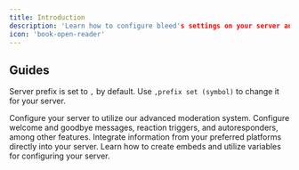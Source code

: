 ```yaml
---
title: Introduction
description: 'Learn how to configure bleed's settings on your server and utilize our range of commands and tools.'
icon: 'book-open-reader'
---
```


## Guides

<Info>Server prefix is set to `,` by default. Use `,prefix set (symbol)` to change it for your server.</Info>

<CardGroup cols={2}>
  <Card
    title="Security Setup"
    icon="hammer"
    href="/guides/security/moderation"
  >
    Configure your server to utilize our advanced moderation system.
  </Card>
  <Card
    title="Server Configuration"
    icon="gear"
    href="/guides/configuration/welcome-goodbye"
  >
    Configure welcome and goodbye messages, reaction triggers, and autoresponders, among other features.
  </Card>
  <Card
    title="Platform Integrations"
    icon="share-nodes"
    href="guides/integrations/x"
  >
    Integrate information from your preferred platforms directly into your server.
  </Card>
  <Card
    title="Embed Scripting"
    icon="code"
    href="guides/embed/scripting"
  >
    Learn how to create embeds and utilize variables for configuring your server.
  </Card>
</CardGroup>

